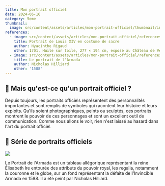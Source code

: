 ```yaml
---
title: Mon portrait officiel
date: 2024-06-16
category: 5eme
thumbnail:
  image: src/content/assets/articles/mon-portrait-officiel/thumbnail/image.webp
references:
  - image: src/content/assets/articles/mon-portrait-officiel/references/0/image.jpg
    title: Portrait de Louis XIV en costume de sacre
    author: Hyacinthe Rigaud
    other: 1701, Huile sur toile, 277 × 194 cm, exposé au Château de Versailles
  - image: src/content/assets/articles/mon-portrait-officiel/references/1/image.webp
    title: Le portrait de l'Armada
    author: Nicholas Hilliard
    other: '1588'
---
```


## 👑 Mais qu'est-ce qu'un portrait officiel ?

Depuis toujours, les portraits officiels représentent des personnalités importantes et sont remplis de symboles qui racontent leur histoire et leurs exploits. Qu'ils soient photographiques, peints ou sculptés, ces portraits montrent le pouvoir de ces personnages et sont un excellent outil de communication. Comme nous allons le voir, rien n'est laissé au hasard dans l'art du portrait officiel.

## 👀 Série de portraits officiels

![](src/content/assets/articles/mon-portrait-officiel/babeth.webp)

Le Portrait de l'Armada est un tableau allégorique représentant la reine Élisabeth Ire entourée des attributs du pouvoir royal, les regalia, notamment la couronne et le globe, sur un fond représentant la défaite de l'Invincible Armada en 1588. Il a été peint par Nicholas Hilliard.
